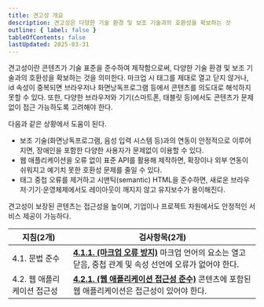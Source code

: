 ```yaml
---
title: 견고성 개요
description: 견고성은 다양한 기술 환경 및 보조 기술과의 호환성을 확보하는 것
outline: { label: false }
tableOfContents: false
lastUpdated: 2025-03-31
---
```


견고성이란 콘텐츠가 기술 표준을 준수하여 제작함으로써, 다양한 기술 환경 및 보조 기술과의 호환성을 확보하는 것을 의미한다. 마크업 시 태그를 제대로 열고 닫지 않거나, id 속성이 중복되면 브라우저나 화면낭독프로그램 등에서 콘텐츠를 의도대로 해석하지 못할 수 있다. 또한, 다양한 브라우저와 기기(스마트폰, 태블릿 등)에서도 콘텐츠가 문제없이 접근 가능하도록 고려해야 한다.

다음과 같은 상황에서 도움이 된다.
- 보조 기술(화면낭독프로그램, 음성 입력 시스템 등)과의 연동이 안정적으로 이루어지면, 장애인을 포함한 다양한 사용자가 문제없이 이용할 수 있다.
- 웹 애플리케이션을 오류 없이 표준 API를 활용해 제작하면, 확장이나 외부 연동이 쉬워지고 예기치 못한 호환성 문제를 줄일 수 있다.
- 태그 중첩 오류를 제거하고 시맨틱(semantic) HTML을 준수하면, 새로운 브라우저·기기·운영체제에서도 레이아웃이 깨지지 않고 유지보수가 용이해진다.

견고성이 보장된 콘텐츠는 접근성을 높이며, 기업이나 프로젝트 차원에서도 안정적인 서비스 제공이 가능하다.

| **지침(2개)** | **검사항목(2개)** |
| --- | --- |
| 4.1. 문법 준수 | [**4.1.1. (마크업 오류 방지)**](./1/1) 마크업 언어의 요소는 열고 닫음, 중첩 관계 및 속성 선언에 오류가 없어야 한다. |
| 4.2. 웹 애플리케이션 접근성 | [**4.2.1. (웹 애플리케이션 접근성 준수)**](./2/1) 콘텐츠에 포함된 웹 애플리케이션은 접근성이 있어야 한다. |